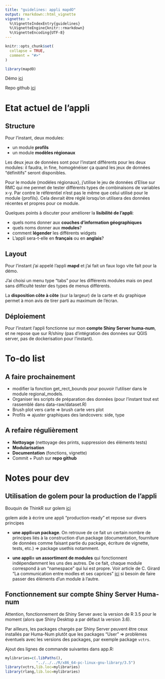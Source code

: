 ```yaml
---
title: "guidelines: appli mapdO"
output: rmarkdown::html_vignette
vignette: >
  %\VignetteIndexEntry{guidelines}
  %\VignetteEngine{knitr::rmarkdown}
  %\VignetteEncoding{UTF-8}
---
```


```r
knitr::opts_chunk$set(
  collapse = TRUE,
  comment = "#>"
)
```

```r
library(mapdO)
```


Démo [ici](https://analytics.huma-num.fr/Lise.Vaudor/mapdO/)

Repo github [ici](https://github.com/lvaudor/mapdO/)

# Etat actuel de l'appli

## Structure

Pour l'instant, deux modules:

- un module **profils**
- un module **modèles régionaux**

Les deux jeux de données sont pour l'instant différents pour les deux modules: il faudra, in fine, homogénéiser ça quand les jeux de données "définitifs" seront disponibles. 

Pour le module {modèles régionaux}, j'utilise le jeu de données d'Elise sur RMC qui me permet de tester différents types de combinaisons de variables x-y. Par contre le référentiel n'est pas le même que celui utilisé pour le module {profils}. Cela devrait être réglé lorsqu'on utilisera des données récentes et propres pour ce module.

Quelques points à discuter pour améliorer la **lisibilité de l'appli**: 

- quels noms donner aux **couches d'information géographiques**
- quels noms donner aux **modules**?
- comment **légender** les différents widgets
- L'appli sera-t-elle en **français** ou en **anglais**?

## Layout

Pour l'instant j'ai appelé l'appli **mapd** et j'ai fait un faux logo vite fait pour la démo.

J'ai choisi un menu type "tabs" pour les différents modules mais on peut sans difficulté tester des types de menus différents.

La **disposition côte à côte** (sur la largeur) de la carte et du graphique permet à mon avis de tirer parti au maximum de l'écran.

## Déploiement

Pour l'instant l'appli fonctionne sur mon **compte Shiny Server huma-num**, et ne repose que sur R/shiny (pas d'intégration des données sur QGIS server, pas de dockerisation pour l'instant).

# To-do list

## A faire prochainement

- modifier la fonction get_rect_bounds pour pouvoir l'utiliser dans le module regional_models.
- Organiser les scripts de préparation des données (pour l'instant tout est rassemblé dans data-raw/dataset.R)
- Brush plot vers carte => brush carte vers plot
- Profils => ajuster graphiques des landcovers: side, type

## A refaire régulièrement

- **Nettoyage** (nettoyage des prints, suppression des éléments tests)
- **Modularisation**
- **Documentation** (fonctions, vignette)
- Commit + Push sur **repo github**

# Notes pour dev

## Utilisation de golem pour la production de l'appli

Bouquin de ThinkR sur golem [ici](https://engineering-shiny.org/)

golem aide à écrire une appli "production-ready" et repose sur divers principes

- **une appli=un package**. On retrouve de ce fait un certain nombre de principes liés à la construction d'un package (documentation, fourniture de données comme faisant partie du package, écriture de vignette, tests, etc.) => package usethis notamment.

- **une appli= un assortiment de modules** qui fonctionnent indépendamment les uns des autres. De ce fait, chaque module correspond à un "namespace" qui lui est propre. Voir article de C. Girard "La communication entre modles et ses caprices" [ici](https://rtask.thinkr.fr/fr/la-communication-entre-modules-et-ses-caprices/) si besoin de faire passer des éléments d'un module à l'autre. 

## Fonctionnement sur compte Shiny Server Huma-num

Attention, fonctionnement de Shiny Server avec la version de R 3.5 pour le moment (alors que Shiny Desktop a par défaut la version 3.6).

Par ailleurs, les packages chargés par Shiny Server peuvent être ceux installés par Huma-Num plutôt que les packages "User" => problèmes éventuels avec les versions des packages, par exemple package `vctrs`. 

Ajout des lignes de commande suivantes dans app.R:

```r
mylibraries=c(.libPaths(),
              "../../../R/x86_64-pc-linux-gnu-library/3.5")
library(vctrs,lib.loc=mylibraries)
library(rlang,lib.loc=mylibraries)
```


